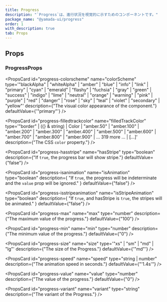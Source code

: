 ```yaml
---
title: Progress
description: "`Progress`は、進行状況を視覚的に示すためのコンポーネントです。"
package_name: "@yamada-ui/progress"
order: 1
with_description: true
tab: Props
---
```


## Props

### ProgressProps

<PropsCard
  id="progress-colorscheme"
  name="colorScheme"
  type='"blackAlpha" | "whiteAlpha" | "amber" | "blue" | "info" | "link" | "primary" | "cyan" | "emerald" | "flashy" | "fuchsia" | "gray" | "green" | "success" | "indigo" | "lime" | "neutral" | "orange" | "warning" | "pink" | "purple" | "red" | "danger" | "rose" | "sky" | "teal" | "violet" | "secondary" | "yellow"'
  description={"The visual color appearance of the component."}
  defaultValue={'"primary"'}
/>

<PropsCard
  id="progress-filledtrackcolor"
  name="filledTrackColor"
  type='"border" | ({} & string) | Color | "amber.50" | "amber.100" | "amber.200" | "amber.300" | "amber.400" | "amber.500" | "amber.600" | "amber.700" | "amber.800" | "amber.900" | ... 319 more ... | [...]'
  description={"The CSS `color` property."}
/>

<PropsCard
  id="progress-hasstripe"
  name="hasStripe"
  type="boolean"
  description={"If `true`, the progress bar will show stripe."}
  defaultValue={"false"}
/>

<PropsCard
  id="progress-isanimation"
  name="isAnimation"
  type="boolean"
  description={
    "If `true`, the progress will be indeterminate and the `value` prop will be ignored."
  }
  defaultValue={"false"}
/>

<PropsCard
  id="progress-isstripeanimation"
  name="isStripeAnimation"
  type="boolean"
  description={
    "If `true`, and hasStripe is `true`, the stripes will be animated."
  }
  defaultValue={"false"}
/>

<PropsCard
  id="progress-max"
  name="max"
  type="number"
  description={"The maximum value of the progress."}
  defaultValue={"100"}
/>

<PropsCard
  id="progress-min"
  name="min"
  type="number"
  description={"The minimum value of the progress."}
  defaultValue={"0"}
/>

<PropsCard
  id="progress-size"
  name="size"
  type='"xs" | "sm" | "md" | "lg"'
  description={"The size of the Progress."}
  defaultValue={'"md"'}
/>

<PropsCard
  id="progress-speed"
  name="speed"
  type="string | number"
  description={"The animation speed in seconds."}
  defaultValue={"'1.4s'"}
/>

<PropsCard
  id="progress-value"
  name="value"
  type="number"
  description={"The value of the progress."}
  defaultValue={"0"}
/>

<PropsCard
  id="progress-variant"
  name="variant"
  type="string"
  description={"The variant of the Progress."}
/>
